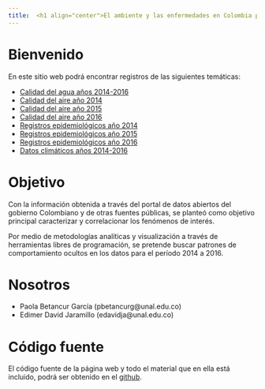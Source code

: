 ```yaml
---
title:  <h1 align="center">El ambiente y las enfermedades en Colombia para el período 2014 a 2016</h1>
---
```

 
# Bienvenido

En este sitio web podrá encontrar registros de las siguientes temáticas:

  - [Calidad del agua años 2014-2016](https://www.ins.gov.co/sivicap/Paginas/sivicap.aspx)
  - [Calidad del aire año 2014](https://www.datos.gov.co/Ambiente-y-Desarrollo-Sostenible/INMISIONES-DATOS-DE-CONTAMINANTES-Y-CLIMATOL-GICOS/ie26-cpc9)
  - [Calidad del aire año 2015](https://www.datos.gov.co/Ambiente-y-Desarrollo-Sostenible/INMISIONES-DATOS-DE-CONTAMINANTES-Y-CLIMATOL-GICOS/3mty-ev99)
  - [Calidad del aire año 2016](https://www.datos.gov.co/Ambiente-y-Desarrollo-Sostenible/INMISIONES-DATOS-DE-CONTAMINANTES-Y-CLIMATOL-GICOS/v3ny-6yj9)
  - [Registros epidemiológicos año 2014](https://www.datos.gov.co/Salud-y-Protecci-n-Social/SIVIGILA-2014/b22h-2un2)
  - [Registros epidemiológicos año 2015](https://www.datos.gov.co/Salud-y-Protecci-n-Social/SIVIGILA-2015/g3bv-pdab)
  - [Registros epidemiológicos año 2016](https://www.datos.gov.co/Salud-y-Protecci-n-Social/SIVIGILA2016/ue4a-zn5u)
  - [Datos climáticos años 2014-2016](https://www7.ncdc.noaa.gov/CDO/cdoselect.cmd?datasetabbv=GSOD&countryabbv&georegionabbv)

# Objetivo

Con la información obtenida a través del portal de datos abiertos del gobierno Colombiano y de otras fuentes públicas, se planteó como objetivo principal caracterizar y correlacionar los fenómenos de interés. 

Por medio de metodologías analíticas y visualización a través de herramientas libres de programación, se pretende buscar patrones de comportamiento ocultos en los datos para el período 2014 a 2016.

# Nosotros

  - Paola Betancur García (pbetancurg@unal.edu.co)
  - Edimer David Jaramillo (edavidja@unal.edu.co)
  
# Código fuente

El código fuente de la página web y todo el material que en ella está incluido, podrá ser obtenido en el [github](https://github.com/datosu/datosu.github.io).
